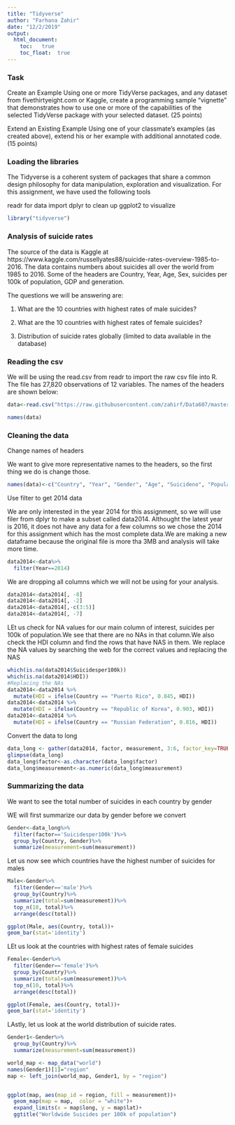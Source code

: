 ---
title: "Tidyverse"
author: "Farhana Zahir"
date: "12/2/2019"
output: 
  html_document:
    toc:   true
    toc_float:  true
---

### Task 

Create an Example Using one or more TidyVerse packages, and any dataset from fivethirtyeight.com or Kaggle, create a programming sample “vignette” that demonstrates how to use one or more of the capabilities of the selected TidyVerse package with your selected dataset. (25 points)

Extend an Existing Example Using one of your classmate’s examples (as created above), extend his or her example with additional annotated code. (15 points)

### Loading the libraries

The Tidyverse is a coherent system of packages that share a common design philosophy for data manipulation, exploration and visualization. For this assignment, we have used the following tools

readr for data import
dplyr to clean up
ggplot2 to visualize

```{r message=FALSE}
library("tidyverse")
```

### Analysis of suicide rates

The source of the data is Kaggle at https://www.kaggle.com/russellyates88/suicide-rates-overview-1985-to-2016.
The data contains numbers about suicides all over the world from 1985 to 2016. Some of the headers are Country, Year, Age, Sex, suicides per 100k of population, GDP and generation.

The questions we will be answering are:

1) What are the 10 countries with highest rates of male suicides?

2) What are the 10 countries with highest rates of female suicides?

3) Distribution of suicide rates globally (limited to data available in the database)

### Reading the csv

We will be using the read.csv from readr to import the raw csv file into R.
The file has 27,820 observations of 12 variables. The names of the headers are shown below:
```{r}
data<-read.csv("https://raw.githubusercontent.com/zahirf/Data607/master/Suicides.csv", sep=",", header=TRUE)
```

```{r}
names(data)
```

### Cleaning the data

Change names of headers

We want to give more representative names to the headers, so the first thing we do is change those.

```{r}
names(data)<-c("Country", "Year", "Gender", "Age", "Suicideno", "Population", "Suicidesper100k", "CountryYear", "HDI", "GDP", "GDPpercap", "Generation")
```

Use filter to get 2014 data

We are only interested in the year 2014 for this assignment, so we will use filer from dplyr to make a subset called data2014. Althought the latest year is 2016, it does not have any data for a few columns so we chose the 2014 for this assignment which has the most complete data.We are making a new dataframe because the original file is more tha 3MB and analysis will take more time.

```{r}
data2014<-data%>%
  filter(Year==2014)
```

We are dropping all columns which we will not be using for your analysis.

```{r}
data2014<-data2014[, -8]
data2014<-data2014[, -2]
data2014<-data2014[,-c(3:5)]
data2014<-data2014[, -7]
```

LEt us check for NA values for our main column of interest, suicides per 100k of population.We see that there are no NAs in that column.We also check the HDI column and find the rows that have NAS in them. We replace the NA values by searching the web for the correct values and replacing the NAS
```{r}
which(is.na(data2014$Suicidesper100k))
which(is.na(data2014$HDI))
#Replacing the NAs
data2014<-data2014 %>%
  mutate(HDI = ifelse(Country == "Puerto Rico", 0.845, HDI))
data2014<-data2014 %>%
  mutate(HDI = ifelse(Country == "Republic of Korea", 0.903, HDI))
data2014<-data2014 %>%
  mutate(HDI = ifelse(Country == "Russian Federation", 0.816, HDI))

```

Convert the data to long


```{r}
data_long <- gather(data2014, factor, measurement, 3:6, factor_key=TRUE)
glimpse(data_long)
data_long$factor<-as.character(data_long$factor)
data_long$measurement<-as.numeric(data_long$measurement)
```

### Summarizing the data

We want to see the total number of suicides in each country by gender

WE will first summarize our data by gender before we convert

```{r}
Gender<-data_long%>%
  filter(factor=='Suicidesper100k')%>%
  group_by(Country, Gender)%>%
  summarize(measurement=sum(measurement))
```

Let us now see which countries have the highest number of suicides for males
```{r}
Male<-Gender%>%
  filter(Gender=='male')%>%
  group_by(Country)%>%
  summarize(total=sum(measurement))%>%
  top_n(10, total)%>%
  arrange(desc(total))

ggplot(Male, aes(Country, total))+
geom_bar(stat='identity')
```

LEt us look at the countries with highest rates of female suicides

```{r}
Female<-Gender%>%
  filter(Gender=='female')%>%
  group_by(Country)%>%
  summarize(total=sum(measurement))%>%
  top_n(10, total)%>%
  arrange(desc(total))

ggplot(Female, aes(Country, total))+
geom_bar(stat='identity')
```

LAstly, let us look at the world distribution of suicide rates.

```{r}
Gender1<-Gender%>%
  group_by(Country)%>%
  summarize(measurement=sum(measurement))

world_map <- map_data("world")
names(Gender1)[1]="region"
map <- left_join(world_map, Gender1, by = "region")


ggplot(map, aes(map_id = region, fill = measurement))+
  geom_map(map = map,  color = "white")+
  expand_limits(x = map$long, y = map$lat)+
  ggtitle("Worldwide Suicides per 100k of population")


```
